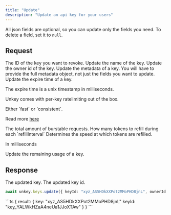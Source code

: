 ```yaml
---
title: "Update"
description: "Update an api key for your users"
---
```


All json fields are optional, so you can update only the fields you need.
To delete a field, set it to `null`.

## Request

<ParamField path="keyId" type="string" required>
  The ID of the key you want to revoke.
</ParamField>

<ParamField body="name" type="string | null">
  Update the name of the key.
</ParamField>

<ParamField body="ownerId" type="string | null">
  Update the owner id of the key.
</ParamField>

<ParamField body="meta" type="JSON | null">
  Update the metadata of a key. You will have to provide the full metadata
  object, not just the fields you want to update.
</ParamField>

<ParamField body="expires" type="int | null">
  Update the expire time of a key.

The expire time is a unix timestamp in milliseconds.

</ParamField>

<ParamField body="ratelimit" type="Object | null" >

Unkey comes with per-key ratelimiting out of the box.

  <Expandable title="properties">

  <ParamField body="type" type="string" required>
  Either `fast` or `consistent`.

Read more [here](/features/ratelimiting)

  </ParamField>
  <ParamField body="limit" type="int" required>
  The total amount of burstable requests.

  </ParamField>
  <ParamField body="refillRate" type="int" required>
  How many tokens to refill during each `refillInterval`
  </ParamField>
  <ParamField body="refillInterval" type="int" required>
  Determines the speed at which tokens are refilled.

In milliseconds

  </ParamField>
 </Expandable>
</ParamField>

<ParamField body="remaining" type="int | null">
  Update the remaining usage of a key.

</ParamField>

## Response

<ResponseField name="result">
<Expandable title="properties" defaultOpen>

<ResponseField name="key" type="string" required>
  The updated key.
</ResponseField>

<ResponseField name="keyId" type="string" required>
  The updated key id.
</ResponseField>
</Expandable>
</ResponseField>


<RequestExample>

```ts
await unkey.keys.update({ keyId: "xyz_AS5HDkXXPot2MMoPHD8jnL", ownerId: "new owner", remaining: 300  });
```

</RequestExample>

<ResponseExample>
```ts
{
  result: {
    key: "xyz_AS5HDkXXPot2MMoPHD8jnL"
    keyId: "key_YALWkHZaA4neUa1JJoXTAw"
	}
}
```

</ResponseExample>

